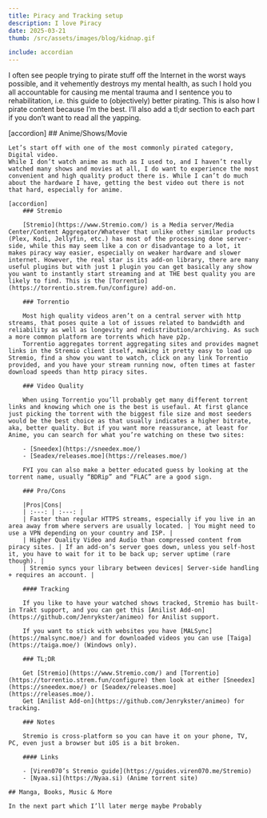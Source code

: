 ```yaml
---
title: Piracy and Tracking setup
description: I love Piracy
date: 2025-03-21
thumb: /src/assets/images/blog/kidnap.gif

include: accordian
---
```


I often see people trying to pirate stuff off the Internet in the worst ways possible, and it vehemently destroys my mental health, as such I hold you all accountable for causing me mental trauma and I sentence you to rehabilitation, i.e. this guide to (objectively) better pirating. This is also how I pirate content because I’m the best. I’ll also add a tl;dr section to each part if you don’t want to read all the yapping.

[accordion] 
    ## Anime/Shows/Movie

    Let’s start off with one of the most commonly pirated category, Digital video.  
    While I don’t watch anime as much as I used to, and I haven’t really watched many shows and movies at all, I do want to experience the most convenient and high quality product there is. While I can’t do much about the hardware I have, getting the best video out there is not that hard, especially for anime.

    [accordion]
        ### Stremio

        [Stremio](https://www.Stremio.com/) is a Media server/Media Center/Content Aggregator/Whatever that unlike other similar products (Plex, Kodi, Jellyfin, etc.) has most of the processing done server-side, while this may seem like a con or disadvantage to a lot, it makes piracy way easier, especially on weaker hardware and slower internet. However, the real star is its add-on library, there are many useful plugins but with just 1 plugin you can get basically any show you want to instantly start streaming and at THE best quality you are likely to find. This is the [Torrentio](https://torrentio.strem.fun/configure) add-on.

        ### Torrentio

        Most high quality videos aren’t on a central server with http streams, that poses quite a lot of issues related to bandwidth and reliability as well as longevity and redistribution/archiving. As such a more common platform are torrents which have p2p.  
        Torrentio aggregates torrent aggregating sites and provides magnet links in the Stremio client itself, making it pretty easy to load up Stremio, find a show you want to watch, click on any link Torrentio provided, and you have your stream running now, often times at faster download speeds than http piracy sites.

        ### Video Quality

        When using Torrentio you’ll probably get many different torrent links and knowing which one is the best is usefaul. At first glance just picking the torrent with the biggest file size and most seeders would be the best choice as that usually indicates a higher bitrate, aka, better quality. But if you want more reassurance, at least for Anime, you can search for what you’re watching on these two sites:

        - [Sneedex](https://sneedex.moe/)
        - [Seadex/releases.moe](https://releases.moe/)

        FYI you can also make a better educated guess by looking at the torrent name, usually “BDRip” and “FLAC” are a good sign.

        ### Pro/Cons

        |Pros|Cons|
        | :---: | :---: |
        | Faster than regular HTTPS streams, especially if you live in an area away from where servers are usually located. | You might need to use a VPN depending on your country and ISP. |
        | Higher Quality Video and Audio than compressed content from piracy sites. | If an add-on’s server goes down, unless you self-host it, you have to wait for it to be back up; server uptime (rare though). |
        | Stremio syncs your library between devices| Server-side handling + requires an account. |

        #### Tracking

        If you like to have your watched shows tracked, Stremio has built-in Trakt support, and you can get this [Anilist Add-on](https://github.com/Jenrykster/animeo) for Anilist support.

        If you want to stick with websites you have [MALSync](https://malsync.moe/) and for downloaded videos you can use [Taiga](https://taiga.moe/) (Windows only).

        ### TL;DR

        Get [Stremio](https://www.Stremio.com/) and [Torrentio](https://torrentio.strem.fun/configure) then look at either [Sneedex](https://sneedex.moe/) or [Seadex/releases.moe](https://releases.moe/).
        Get [Anilist Add-on](https://github.com/Jenrykster/animeo) for tracking.

        ### Notes

        Stremio is cross-platform so you can have it on your phone, TV, PC, even just a browser but iOS is a bit broken.

        #### Links

        - [Viren070’s Stremio guide](https://guides.viren070.me/Stremio)
        - [Nyaa.si](https://Nyaa.si) (Anime torrent site)

    ## Manga, Books, Music & More

    In the next part which I’ll later merge maybe Probably

